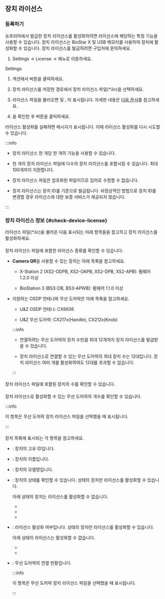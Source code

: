 ## 장치 라이선스

### 등록하기

슈프리마에서 발급한 장치 라이선스를 활성화하려면 라이선스에 해당하는 특정 기능을 사용할 수 있습니다. 장치 라이선스는 BioStar X 및 USB 메모리를 사용하여 장치에 활성화할 수 있습니다. 장치 라이선스를 발급하려면 구입처에 문의하세요.

1. <Cmd>Settings</Cmd> → <IcLicense/> <Cmd>License</Cmd> → <Cmd sid='setting.menu.device.root' /> 메뉴로 이동하세요.

<span class='cmd'>Settings</span>

1. <Cmd sid='setting.server.license.device' /> 섹션에서 <Cmd sid='user.list.csvImport.browse' /> 버튼을 클릭하세요.

1. 장치 라이선스를 저장한 경로에서 장치 라이선스 파일(*\*.lic*)을 선택하세요.

1. 라이선스 파일을 불러오면 <Cmd sid='setting.server.license.name' /> 및 <Cmd sid='setting.server.license.device.count' />, <Cmd sid='setting.server.license.device.list' />이 표시됩니다. 자세한 내용은 [다음 문서](#check-device-license)를 참고하세요.

1. <Cmd sid='setting.server.license.device.list' />을 확인한 후 <Cmd sid='setting.server.license.button.activate' product='2' /> 버튼을 클릭하세요.

라이선스 활성화를 실패하면 메시지가 표시됩니다. 이때 라이선스 활성화를 다시 시도할 수 있습니다.

:::info

* 장치 라이선스 한 개당 한 개의 기능을 사용할 수 있습니다.

* 한 개의 장치 라이선스 파일에 다수의 장치 라이선스를 포함시킬 수 있습니다. 최대 100개까지 지원합니다.

* 장치 라이선스 파일은 암호화된 파일이므로 임의로 수정할 수 없습니다.

* 장치 라이선스는 장치 ID를 기준으로 발급됩니다. 비정상적인 방법으로 장치 ID를 변경할 경우 라이선스에 대한 보증 서비스가 제공되지 않습니다.

:::

### 장치 라이선스 정보 {#check-device-license}

라이선스 파일(*\*.lic*)을 불러온 다음 표시되는 아래 항목들을 참고하고 장치 라이선스를 활성화하세요.

#### <Cmd sid='setting.server.license.name' />

장치 라이선스 파일에 포함한 라이선스 종류를 확인할 수 있습니다.

* **Camera QR**을 사용할 수 있는 장치는 아래 목록을 참고하세요.

  * X-Station 2 (XS2-ODPB, XS2-OAPB, XS2-DPB, XS2-APB): 펌웨어 1.2.0 이상

  * BioStation 3 (BS3-DB, BS3-APWB): 펌웨어 1.1.0 이상

* 지원하는 OSDP 안테나와 무선 도어락은 아래 목록을 참고하세요.

  * U&Z OSDP 안테나: CX8936

  * U&Z 무선 도어락: CX217x(Handle), CX212x(Knob)

  :::info

  * 연결하려는 무선 도어락의 장치 수만큼 최대 12개까지 장치 라이선스를 발급받을 수 있습니다.

  * 장치 라이선스로 연결할 수 있는 무선 도어락의 최대 장치 수는 12대입니다. 장치 라이선스 여러 개를 활성화하여도 12대를 초과할 수 없습니다.

  :::

#### <Cmd sid='setting.server.license.device.count' />

장치 라이선스 파일에 포함된 장치의 수를 확인할 수 있습니다.

#### <Cmd sid='setting.server.license.device.licenseCount' />

장치 라이선스로 활성화할 수 있는 무선 도어락의 개수를 확인할 수 있습니다.

:::info

이 항목은 무선 도어락 장치 라이선스 파일을 선택했을 때 표시됩니다.

:::

#### <Cmd sid='setting.server.license.device.list' />

장치 목록에 표시되는 각 항목을 참고하세요.

* <Cmd sid='setting.server.license.device.id' />: 장치의 고유 ID입니다.

* <Cmd sid='setting.server.license.device.name' />: 장치의 이름입니다.

* <Cmd sid='setting.server.license.device.product' />: 장치의 모델명입니다.

* <Cmd sid='setting.server.license.device.status' />: 장치의 상태를 확인할 수 있습니다. <Cmd sid='setting.server.license.device.list.normal' /> 상태의 장치만 라이선스를 활성화할 수 있습니다.

  아래 상태의 장치는 라이선스를 활성화할 수 없습니다.

  - <Cmd sid='setting.server.license.device.list.disconnected' />

  - <Cmd sid='setting.server.license.device.list.notSupported' />

  - <Cmd sid='setting.server.license.device.list.unregistered' />

* <Cmd sid='setting.server.license.status' />: 라이선스 활성화 여부입니다. <Cmd sid='setting.server.license.device.list.notActivated' /> 상태의 장치만 라이선스를 활성화할 수 있습니다.

  아래 상태의 라이선스는 활성화할 수 없습니다.

  - <Cmd sid='setting.server.license.device.list.notActivated' />

  - <Cmd sid='setting.server.license.device.list.na' />

* <Cmd sid='setting.server.license.device.activatedCount' />: 무선 도어락의 연결 현황입니다.

  :::info

  이 항목은 무선 도어락 장치 라이선스 파일을 선택했을 때 표시됩니다.

  :::